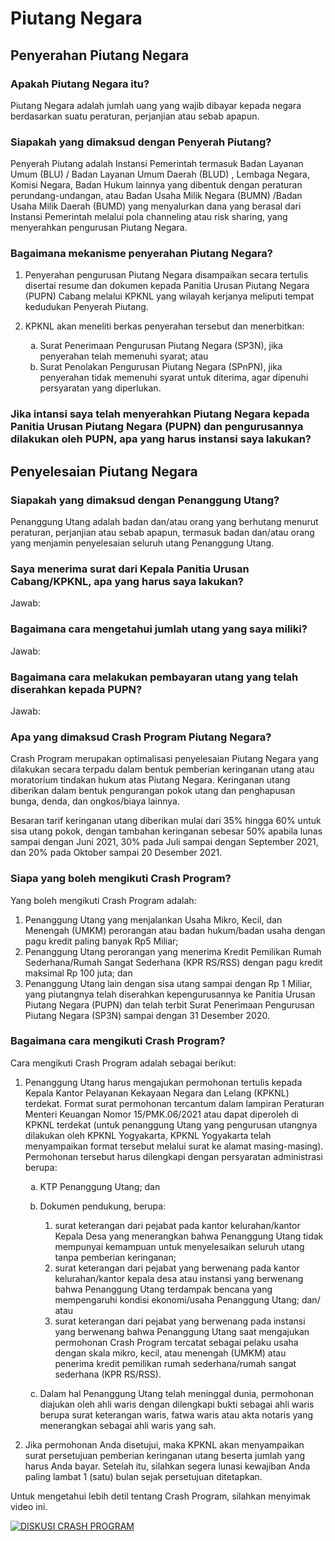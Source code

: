 # Piutang Negara


## Penyerahan Piutang Negara

### Apakah Piutang Negara itu?  

Piutang Negara adalah jumlah uang yang wajib dibayar kepada negara berdasarkan suatu peraturan, perjanjian atau sebab apapun.


### Siapakah yang dimaksud dengan Penyerah Piutang?  

Penyerah Piutang adalah Instansi Pemerintah termasuk Badan Layanan Umum (BLU) / Badan Layanan Umum Daerah (BLUD) , Lembaga Negara, Komisi Negara, Badan Hukum lainnya yang dibentuk dengan peraturan perundang-undangan, atau Badan Usaha Milik Negara (BUMN) /Badan Usaha Milik Daerah (BUMD) yang menyalurkan dana yang berasal dari Instansi Pemerintah melalui pola channeling atau risk sharing, yang menyerahkan pengurusan Piutang Negara.  


### Bagaimana mekanisme penyerahan Piutang Negara?  

1. Penyerahan pengurusan Piutang Negara disampaikan secara tertulis disertai resume dan dokumen kepada Panitia Urusan Piutang Negara (PUPN) Cabang melalui KPKNL yang wilayah kerjanya meliputi tempat kedudukan Penyerah Piutang.  

2. KPKNL akan meneliti berkas penyerahan tersebut dan menerbitkan:

     a. Surat Penerimaan Pengurusan Piutang Negara (SP3N), jika penyerahan telah memenuhi syarat; atau  
     b.	Surat Penolakan Pengurusan Piutang Negara (SPnPN), jika penyerahan tidak memenuhi syarat untuk diterima, agar dipenuhi persyaratan yang diperlukan.


### Jika intansi saya telah menyerahkan Piutang Negara kepada Panitia Urusan Piutang Negara (PUPN) dan pengurusannya dilakukan oleh PUPN, apa yang harus instansi saya lakukan?



## Penyelesaian Piutang Negara


### Siapakah yang dimaksud dengan Penanggung Utang?  

Penanggung Utang adalah badan dan/atau orang yang berhutang menurut peraturan, perjanjian atau sebab apapun, termasuk badan dan/atau orang yang menjamin penyelesaian seluruh utang Penanggung Utang.


### Saya menerima surat dari Kepala Panitia Urusan Cabang/KPKNL, apa yang harus saya lakukan?

Jawab:   


### Bagaimana cara mengetahui jumlah utang yang saya miliki?

Jawab: 


### Bagaimana cara melakukan pembayaran utang yang telah diserahkan kepada PUPN?

Jawab: 


### Apa yang dimaksud Crash Program Piutang Negara?   

Crash Program  merupakan optimalisasi penyelesaian Piutang Negara yang dilakukan secara terpadu dalam bentuk pemberian keringanan utang atau moratorium tindakan hukum atas Piutang Negara. Keringanan utang diberikan dalam bentuk pengurangan pokok utang dan penghapusan bunga, denda, dan ongkos/biaya lainnya. 

Besaran tarif keringanan utang diberikan mulai dari 35% hingga 60% untuk sisa utang pokok, dengan tambahan keringanan sebesar 50% apabila lunas sampai dengan Juni 2021, 30% pada Juli sampai dengan September 2021, dan 20% pada Oktober sampai 20 Desember 2021.


### Siapa yang boleh mengikuti Crash Program?

Yang boleh mengikuti Crash Program adalah:

1. Penanggung Utang yang menjalankan Usaha Mikro, Kecil, dan Menengah (UMKM) perorangan atau badan hukum/badan usaha dengan pagu kredit paling banyak Rp5 Miliar;  
2. Penanggung Utang perorangan yang menerima Kredit Pemilikan Rumah Sederhana/Rumah Sangat Sederhana (KPR RS/RSS) dengan pagu kredit maksimal Rp 100 juta; dan  
3. Penanggung Utang lain dengan sisa utang sampai dengan Rp 1 Miliar,
 yang piutangnya telah diserahkan kepengurusannya ke Panitia Urusan Piutang Negara (PUPN) dan telah terbit Surat Penerimaan Pengurusan Piutang Negara (SP3N) sampai dengan 31 Desember 2020.

### Bagaimana cara mengikuti Crash Program?

Cara mengikuti Crash Program adalah sebagai berikut:  

1. Penanggung Utang harus mengajukan permohonan tertulis kepada Kepala Kantor Pelayanan Kekayaan Negara dan Lelang (KPKNL) terdekat. Format surat permohonan tercantum dalam lampiran Peraturan Menteri Keuangan Nomor 15/PMK.06/2021 atau dapat diperoleh di KPKNL terdekat (untuk penanggung Utang yang pengurusan utangnya dilakukan oleh KPKNL Yogyakarta, KPKNL Yogyakarta telah menyampaikan format tersebut melalui surat ke alamat masing-masing).  
Permohonan tersebut harus dilengkapi dengan persyaratan administrasi berupa:  

    a. KTP Penanggung Utang; dan
    b. Dokumen pendukung, berupa:
    
        1)	surat keterangan dari pejabat pada kantor kelurahan/kantor Kepala Desa yang menerangkan bahwa Penanggung Utang tidak mempunyai kemampuan untuk menyelesaikan seluruh utang tanpa pemberian keringanan;  
        2) surat keterangan dari pejabat yang berwenang pada kantor kelurahan/kantor kepala desa atau instansi yang berwenang bahwa Penanggung Utang terdampak bencana yang mempengaruhi kondisi ekonomi/usaha Penanggung Utang; dan/ atau  
        3) surat keterangan dari pejabat yang berwenang pada instansi yang berwenang bahwa Penanggung Utang saat mengajukan permohonan Crash Program tercatat sebagai pelaku usaha dengan skala mikro, kecil, atau menengah (UMKM) atau penerima kredit pemilikan rumah sederhana/rumah sangat sederhana (KPR RS/RSS).
    
    c. Dalam hal Penanggung Utang telah meninggal dunia, permohonan diajukan oleh ahli waris dengan dilengkapi bukti sebagai ahli waris berupa surat keterangan waris, fatwa waris atau akta notaris yang menerangkan sebagai ahli waris yang sah.
    
2. Jika permohonan Anda disetujui, maka KPKNL akan menyampaikan surat persetujuan pemberian keringanan utang beserta jumlah yang harus Anda bayar. Setelah itu, silahkan segera lunasi kewajiban Anda paling lambat 1 (satu) bulan sejak persetujuan ditetapkan.

Untuk mengetahui lebih detil tentang Crash Program, silahkan menyimak video ini.

[![DISKUSI CRASH PROGRAM](http://img.youtube.com/vi/69r2Zi-nTzg/0.jpg)](http://www.youtube.com/watch?v=69r2Zi-nTzg "Diskusi dan Bincang Santai Mengenai Keringanan Utang")
